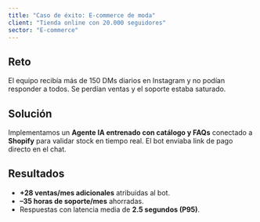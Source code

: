 ```yaml
---
title: "Caso de éxito: E-commerce de moda"
client: "Tienda online con 20.000 seguidores"
sector: "E-commerce"
---
```


## Reto
El equipo recibía más de 150 DMs diarios en Instagram y no podían responder a todos. Se perdían ventas y el soporte estaba saturado.

## Solución
Implementamos un **Agente IA entrenado con catálogo y FAQs** conectado a **Shopify** para validar stock en tiempo real.
El bot enviaba link de pago directo en el chat.

## Resultados
- **+28 ventas/mes adicionales** atribuidas al bot.
- **–35 horas de soporte/mes** ahorradas.
- Respuestas con latencia media de **2.5 segundos (P95)**.